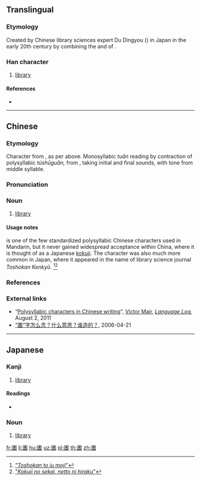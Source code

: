 ==Translingual==

===Etymology===
Created by Chinese library sciences expert Du Dingyou ({{lang|zh|杜定友}}) in Japan in the early 20th century by combining the {{m|zh|圖}} and {{m|zh|書}} of {{m|zh|圖書館}}.

===Han character===
{{Han char|rn=31|rad=囗|as=10|sn=13|four=|canj=WLGA|ids=⿴囗書}}

# [[library]]

====References====
* {{Han ref|kx=0220.151|dkj=04829|dj=0452.070|hdz=10724.111|uh=5715|ud=22293}}

----

==Chinese==
{{zh-forms}}

===Etymology===
Character from {{etyl|ja|zh}}, as per above. Monosyllabic ''tuān'' reading by contraction of polysyllabic ''túshūguǎn,'' from {{m|cmn|圖書館}}, taking initial and final sounds, with tone from middle syllable.

===Pronunciation===
{{zh-pron
|m=tuān,túshūguǎn
|c=syu1
|cat=n
}}

===Noun===
{{zh-noun}}

# {{label|zh|obscure}} [[library]]

====Usage notes====
{{lang|zh|圕}} is one of the few standardized polysyllabic Chinese characters used in Mandarin, but it never gained widespread acceptance within China, where it is thought of as a Japanese [[kokuji]]. The character was also much more common in Japan, where it appeared in the name of library science journal {{lang|ja|圕研究}} ''Toshokan Kenkyū''. <ref>[http://hp.vector.co.jp/authors/VA000964/html/tosho.htm "''Toshokan to iu moji''"]</ref><ref>[http://ksbookshelf.com/nozomu-oohara/Nikkei.htm "''Kokuji no sekai, netto ni hiraku''"]</ref>

===References===
<references/>

===External links===
* “[http://languagelog.ldc.upenn.edu/nll/?p=3330 Polysyllabic characters in Chinese writing]”, [http://languagelog.ldc.upenn.edu/nll/?author=13 Victor Mair], ''[http://languagelog.ldc.upenn.edu/nll/ Language Log],'' August 2, 2011
* [http://www.singtaonet.com/culture/splend/t20060421_196261.html “圕”字怎么念？什么意思？谁造的？], 2006-04-21

----

==Japanese==

===Kanji===
{{ja-kanji|grade=|rs=囗10}}

# [[library]]

====Readings====
* {{ja-readings|on=[[としょかん]] (toshokan), [[しょ]] (sho)|kun=}}

===Noun===
{{ja-noun|としょかん}}

# [[library]]

[[fr:圕]]
[[li:圕]]
[[hu:圕]]
[[uz:圕]]
[[pl:圕]]
[[th:圕]]
[[zh:圕]]